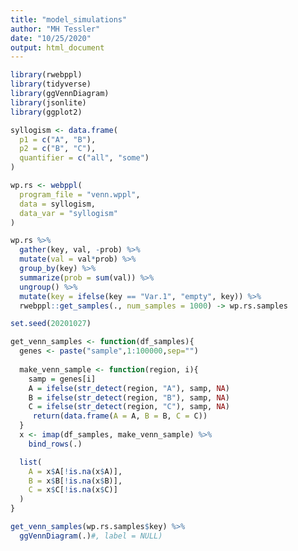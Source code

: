 ```yaml
---
title: "model_simulations"
author: "MH Tessler"
date: "10/25/2020"
output: html_document
---
```


```r
library(rwebppl)
library(tidyverse)
library(ggVennDiagram)
library(jsonlite)
library(ggplot2)

syllogism <- data.frame(
  p1 = c("A", "B"),
  p2 = c("B", "C"),
  quantifier = c("all", "some")
) 

wp.rs <- webppl(
  program_file = "venn.wppl",
  data = syllogism,
  data_var = "syllogism"
)

wp.rs %>%
  gather(key, val, -prob) %>%
  mutate(val = val*prob) %>%
  group_by(key) %>%
  summarize(prob = sum(val)) %>%
  ungroup() %>%
  mutate(key = ifelse(key == "Var.1", "empty", key)) %>%
  rwebppl::get_samples(., num_samples = 1000) -> wp.rs.samples
```


```r
set.seed(20201027)

get_venn_samples <- function(df_samples){
  genes <- paste("sample",1:100000,sep="")
  
  make_venn_sample <- function(region, i){
    samp = genes[i]
    A = ifelse(str_detect(region, "A"), samp, NA)
    B = ifelse(str_detect(region, "B"), samp, NA)
    C = ifelse(str_detect(region, "C"), samp, NA)
     return(data.frame(A = A, B = B, C = C))
  }
  x <- imap(df_samples, make_venn_sample) %>%
    bind_rows(.)

  list(
    A = x$A[!is.na(x$A)],
    B = x$B[!is.na(x$B)],
    C = x$C[!is.na(x$C)]
  )
}

get_venn_samples(wp.rs.samples$key) %>%
  ggVennDiagram(.)#, label = NULL) 
```



